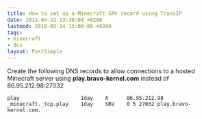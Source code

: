 ```yaml
---
title: How to set up a Minecraft SRV record using TransIP
date: 2013-04-22 13:30:04 +0200
lastmod: 2018-03-14 13:00:00 +0200
tags:
- minecraft
- dns
layout: PostSimple
---
```


Create the following DNS records to allow connections to a hosted Minecraft
server using **play.bravo-kernel.com** instead of 86.95.212.98:27032

```
play                    1day    A      86.95.212.98
_minecraft._tcp.play    1day    SRV    0 5 27032 play.bravo-kernel.com.
```
